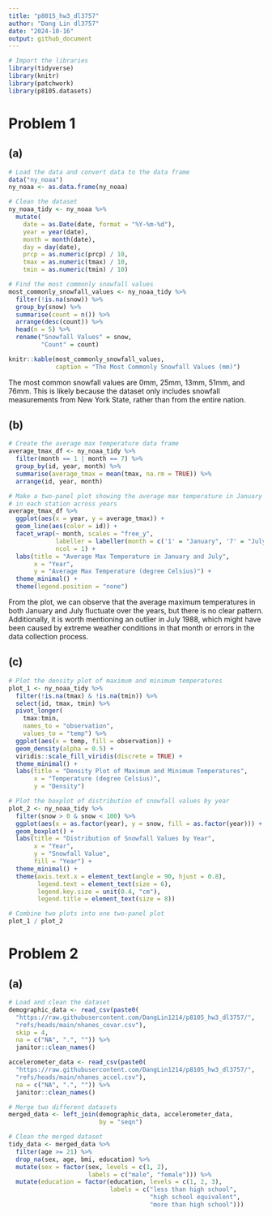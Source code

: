 ```yaml
---
title: "p8015_hw3_dl3757"
author: "Dang Lin dl3757"
date: "2024-10-16"
output: github_document
---
```


```r
# Import the libraries
library(tidyverse)
library(knitr)
library(patchwork)
library(p8105.datasets)
```

# Problem 1
## (a)
```r
# Load the data and convert data to the data frame
data("ny_noaa")
ny_noaa <- as.data.frame(ny_noaa)

# Clean the dataset 
ny_noaa_tidy <- ny_noaa %>%
  mutate(
    date = as.Date(date, format = "%Y-%m-%d"),
    year = year(date),
    month = month(date),
    day = day(date), 
    prcp = as.numeric(prcp) / 10, 
    tmax = as.numeric(tmax) / 10, 
    tmin = as.numeric(tmin) / 10)

# Find the most commonly snowfall values
most_commonly_snowfall_values <- ny_noaa_tidy %>% 
  filter(!is.na(snow)) %>% 
  group_by(snow) %>% 
  summarise(count = n()) %>% 
  arrange(desc(count)) %>% 
  head(n = 5) %>% 
  rename("Snowfall Values" = snow, 
         "Count" = count)

knitr::kable(most_commonly_snowfall_values, 
             caption = "The Most Commonly Snowfall Values (mm)")
```

The most common snowfall values are 0mm, 25mm, 13mm, 51mm, and 76mm. This is likely because the dataset only includes snowfall measurements from New York State, rather than from the entire nation.

## (b)
```r
# Create the average max temperature data frame 
average_tmax_df <- ny_noaa_tidy %>% 
  filter(month == 1 | month == 7) %>% 
  group_by(id, year, month) %>% 
  summarise(average_tmax = mean(tmax, na.rm = TRUE)) %>% 
  arrange(id, year, month)

# Make a two-panel plot showing the average max temperature in January and in July 
# in each station across years
average_tmax_df %>%
  ggplot(aes(x = year, y = average_tmax)) +
  geom_line(aes(color = id)) +
  facet_wrap(~ month, scales = "free_y", 
             labeller = labeller(month = c('1' = "January", '7' = "July")), 
             ncol = 1) + 
  labs(title = "Average Max Temperature in January and July", 
       x = "Year", 
       y = "Average Max Temperature (degree Celsius)") +
  theme_minimal() + 
  theme(legend.position = "none")
```

From the plot, we can observe that the average maximum temperatures in both January and July fluctuate over the years, but there is no clear pattern. Additionally, it is worth mentioning an outlier in July 1988, which might have been caused by extreme weather conditions in that month or errors in the data collection process. 

## (c)
```r
# Plot the density plot of maximum and minimum temperatures
plot_1 <- ny_noaa_tidy %>% 
  filter(!is.na(tmax) & !is.na(tmin)) %>% 
  select(id, tmax, tmin) %>% 
  pivot_longer( 
    tmax:tmin, 
    names_to = "observation", 
    values_to = "temp") %>% 
  ggplot(aes(x = temp, fill = observation)) + 
  geom_density(alpha = 0.5) + 
  viridis::scale_fill_viridis(discrete = TRUE) +  
  theme_minimal() + 
  labs(title = "Density Plot of Maximum and Minimum Temperatures", 
       x = "Temperature (degree Celsius)", 
       y = "Density")

# Plot the boxplot of distribution of snowfall values by year
plot_2 <- ny_noaa_tidy %>% 
  filter(snow > 0 & snow < 100) %>% 
  ggplot(aes(x = as.factor(year), y = snow, fill = as.factor(year))) + 
  geom_boxplot() + 
  labs(title = "Distribution of Snowfall Values by Year", 
       x = "Year", 
       y = "Snowfall Value", 
       fill = "Year") + 
  theme_minimal() + 
  theme(axis.text.x = element_text(angle = 90, hjust = 0.8), 
        legend.text = element_text(size = 6), 
        legend.key.size = unit(0.4, "cm"), 
        legend.title = element_text(size = 8))

# Combine two plots into one two-panel plot
plot_1 / plot_2
```

# Problem 2
## (a)
```r
# Load and clean the dataset
demographic_data <- read_csv(paste0(
  "https://raw.githubusercontent.com/DangLin1214/p8105_hw3_dl3757/",
  "refs/heads/main/nhanes_covar.csv"), 
  skip = 4, 
  na = c("NA", ".", "")) %>% 
  janitor::clean_names()

accelerometer_data <- read_csv(paste0(
  "https://raw.githubusercontent.com/DangLin1214/p8105_hw3_dl3757/",
  "refs/heads/main/nhanes_accel.csv"), 
  na = c("NA", ".", "")) %>% 
  janitor::clean_names()

# Merge two different datasets
merged_data <- left_join(demographic_data, accelerometer_data, 
                         by = "seqn")

# Clean the merged dataset
tidy_data <- merged_data %>% 
  filter(age >= 21) %>%
  drop_na(sex, age, bmi, education) %>% 
  mutate(sex = factor(sex, levels = c(1, 2), 
                      labels = c("male", "female"))) %>% 
  mutate(education = factor(education, levels = c(1, 2, 3), 
                            labels = c("less than high school", 
                                       "high school equivalent", 
                                       "more than high school")))
```
